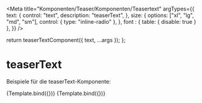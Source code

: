 

<Meta
  title="Komponenten/Teaser/Komponenten/Teasertext"
  argTypes={{
    text: {
      control: "text",
      description: "teaserText",
    },
    size: {
      options: ["xl", "lg", "md", "sm"],
      control: { type: "inline-radio" },
    },
    font : {
     table: {
          disable: true
        }
    },
  }}
/>

  return teaserTextComponent({ text, ...args });
};

# teaserText

Beispiele für die teaserText-Komponente:

<Preview withToolbar>
  <Story
    name="Teasertext"
    args={{
        text: "Dies ist der Teasertext eines normalen Teasers",
        size: "lg",
    }}
  >
    {Template.bind({})}
  </Story>
  <Story
    name="Teasertext Hero-Teaser"
    args={{
        text: "Dies ist der Teasertext eines Hero-Teasers",
        size: "xxl",
        font: "md:text-base md:leading-4 lg:leading-5",
    }}
    parameters={{ 
        controls: { 
            exclude: ['size'] 
        } 
    }}
  >
    {Template.bind({})}
  </Story>
</Preview>
